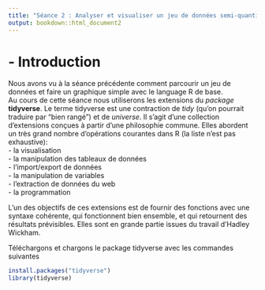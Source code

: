 ```yaml
---
title: "Séance 2 : Analyser et visualiser un jeu de données semi-quantitatif"
output: bookdown::html_document2
---
```


# - Introduction
Nous avons vu à la séance précédente comment parcourir un jeu de données et faire un graphique simple avec le language R de base.  
Au cours de cette séance nous utiliserons les extensions du *package* **tidyverse**. Le terme tidyverse est une contraction de *tidy* (qu’on pourrait traduire par “bien rangé”) et de *universe*. Il s’agit d’une collection d’extensions conçues à partir d'une philosophie commune.
Elles abordent un très grand nombre d’opérations courantes dans R (la liste n’est pas exhaustive):  
- la visualisation  
- la manipulation des tableaux de données  
- l'import/export de données  
- la manipulation de variables  
- l'extraction de données du web  
- la programmation  

L'un des objectifs de ces extensions est de fournir des fonctions avec une syntaxe cohérente, qui fonctionnent bien ensemble, et qui retournent des résultats prévisibles. Elles sont en grande partie issues du travail d’Hadley Wickham.  

Téléchargons et chargons le package tidyverse avec les commandes suivantes
```r
install.packages("tidyverse")
library(tidyverse)
```

